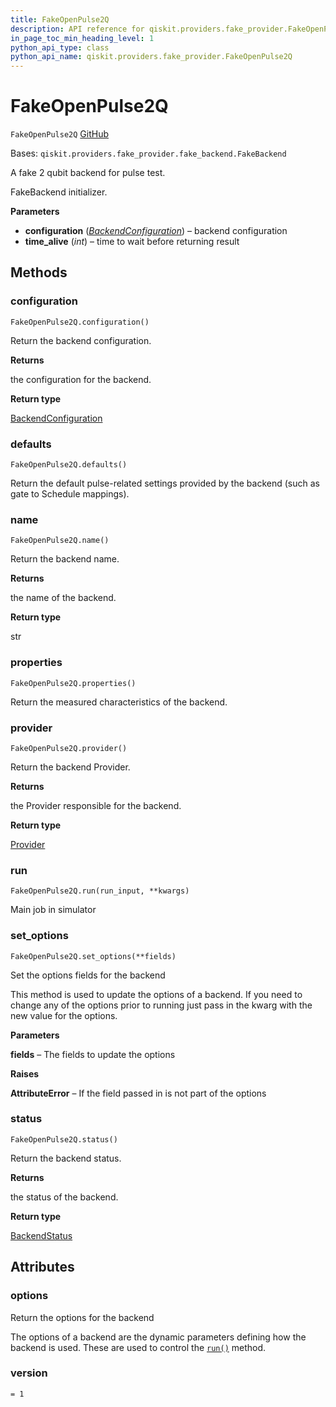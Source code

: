 ```yaml
---
title: FakeOpenPulse2Q
description: API reference for qiskit.providers.fake_provider.FakeOpenPulse2Q
in_page_toc_min_heading_level: 1
python_api_type: class
python_api_name: qiskit.providers.fake_provider.FakeOpenPulse2Q
---
```


# FakeOpenPulse2Q

<span id="qiskit.providers.fake_provider.FakeOpenPulse2Q" />

`FakeOpenPulse2Q` [GitHub](https://github.com/qiskit/qiskit/tree/stable/0.21/qiskit/providers/fake_provider/fake_openpulse_2q.py "view source code")

Bases: `qiskit.providers.fake_provider.fake_backend.FakeBackend`

A fake 2 qubit backend for pulse test.

FakeBackend initializer.

**Parameters**

*   **configuration** ([*BackendConfiguration*](qiskit.providers.models.BackendConfiguration "qiskit.providers.models.BackendConfiguration")) – backend configuration
*   **time\_alive** (*int*) – time to wait before returning result

## Methods

### configuration

<span id="qiskit.providers.fake_provider.FakeOpenPulse2Q.configuration" />

`FakeOpenPulse2Q.configuration()`

Return the backend configuration.

**Returns**

the configuration for the backend.

**Return type**

[BackendConfiguration](qiskit.providers.models.BackendConfiguration "qiskit.providers.models.BackendConfiguration")

### defaults

<span id="qiskit.providers.fake_provider.FakeOpenPulse2Q.defaults" />

`FakeOpenPulse2Q.defaults()`

Return the default pulse-related settings provided by the backend (such as gate to Schedule mappings).

### name

<span id="qiskit.providers.fake_provider.FakeOpenPulse2Q.name" />

`FakeOpenPulse2Q.name()`

Return the backend name.

**Returns**

the name of the backend.

**Return type**

str

### properties

<span id="qiskit.providers.fake_provider.FakeOpenPulse2Q.properties" />

`FakeOpenPulse2Q.properties()`

Return the measured characteristics of the backend.

### provider

<span id="qiskit.providers.fake_provider.FakeOpenPulse2Q.provider" />

`FakeOpenPulse2Q.provider()`

Return the backend Provider.

**Returns**

the Provider responsible for the backend.

**Return type**

[Provider](qiskit.providers.Provider "qiskit.providers.Provider")

### run

<span id="qiskit.providers.fake_provider.FakeOpenPulse2Q.run" />

`FakeOpenPulse2Q.run(run_input, **kwargs)`

Main job in simulator

### set\_options

<span id="qiskit.providers.fake_provider.FakeOpenPulse2Q.set_options" />

`FakeOpenPulse2Q.set_options(**fields)`

Set the options fields for the backend

This method is used to update the options of a backend. If you need to change any of the options prior to running just pass in the kwarg with the new value for the options.

**Parameters**

**fields** – The fields to update the options

**Raises**

**AttributeError** – If the field passed in is not part of the options

### status

<span id="qiskit.providers.fake_provider.FakeOpenPulse2Q.status" />

`FakeOpenPulse2Q.status()`

Return the backend status.

**Returns**

the status of the backend.

**Return type**

[BackendStatus](qiskit.providers.models.BackendStatus "qiskit.providers.models.BackendStatus")

## Attributes

<span id="qiskit.providers.fake_provider.FakeOpenPulse2Q.options" />

### options

Return the options for the backend

The options of a backend are the dynamic parameters defining how the backend is used. These are used to control the [`run()`](qiskit.providers.fake_provider.FakeOpenPulse2Q#run "qiskit.providers.fake_provider.FakeOpenPulse2Q.run") method.

<span id="qiskit.providers.fake_provider.FakeOpenPulse2Q.version" />

### version

`= 1`

